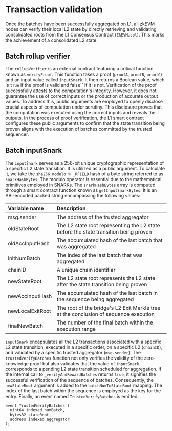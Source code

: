# Transaction validation
Once the batches have been successfully aggregated on L1, all zkEVM nodes can verify their local L2 state by directly retrieving and validating consolidated roots from the L1 Consensus Contract (`ZkEVM.sol`). This marks the achievement of a consolidated L2 state.

## Batch rollup verifier
The `rollupVerifier` is an external contract featuring a critical function known as `verifyProof`. This function takes a proof (`proofA`, `proofB`, `proofC`) and an input value called `inputSnark`. It then returns a Boolean value, which is `true` if the proof is valid and false`` if it is not.
Verification of the proof successfully attests to the computation's integrity. However, it does not guarantee the use of correct inputs or the production of accurate output values. To address this, public arguments are employed to openly disclose crucial aspects of computation under scrutiny. This disclosure proves that the computation was executed using the correct inputs and reveals the outputs.
In the process of proof verification, the L1 smart contract configures these public arguments to confirm that the state transition being proven aligns with the execution of batches committed by the trusted sequencer.

## Batch inputSnark
The `inputSnark` serves as a 256-bit unique cryptographic representation of a specific L2 state transition. It is utilized as a public argument. To calculate it, we take the `sha256 modulo % _RFIELD` hash of a byte string referred to as `snarkHashBytes`. The modulo operator is essential due to the mathematical primitives employed in SNARKs.
The `snarkHashBytes` array is computed through a smart contract function known as `getInputSnarkBytes`. It is an ABI-encoded packed string encompassing the following values:

|**Variable name**|**Description**|
|:----|:----|
|msg.sender|The address of the trusted aggregator|
|oldStateRoot|The L2 state root representing the L2 state before the state transition being proven|
|oldAccInputHash|The accumulated hash of the last batch that was aggregated|
|initNumBatch|The index of the last batch that was aggregated|
|chainID|A unique chain identifier|
|newStateRoot|The L2 state root represents the L2 state after the state transition being proven|
|newAccInputHash|The accumulated hash of the last batch in the sequence being aggregated|
|newLocalExitRoot|The root of the bridge's L2 Exit Merkle tree at the conclusion of sequence execution|
|finalNewBatch|The number of the final batch within the execution range|

`inputSnark` encapsulates all the L2 transactions associated with a specific L2 state transition, executed in a specific order, on a specific L2 (`chainID`), and validated by a specific trusted aggregator (`msg.sender`).
The `trustedVerifyBatches` function not only verifies the validity of the zero-knowledge proof but also validates that the value of `inputSnark` corresponds to a pending L2 state transition scheduled for aggregation.
If the internal call to `_verifyAndRewardBatches` returns `true`, it signifies the successful verification of the sequence of batches. Consequently, the `newStateRoot` argument is added to the `batchNumToStateRoot` mapping. The index of the last batch within the sequence is employed as the key for the entry.
Finally, an event named `TrustedVerifyBatches` is emitted:
```solidity
event TrustedVerifyBatches (
  uint64 indexed numBatch,
  bytes32 stateRoot,
  address indexed aggregator
);
```